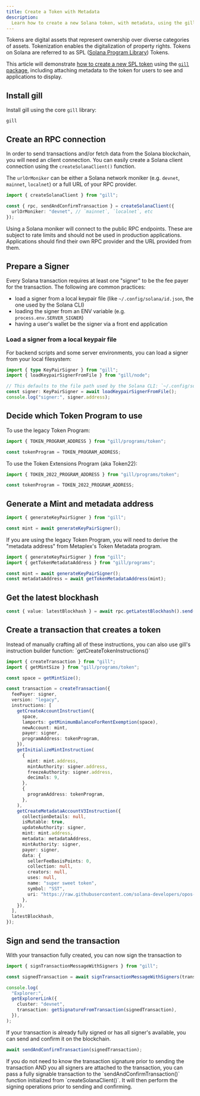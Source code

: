 ```yaml
---
title: Create a Token with Metadata
description:
  Learn how to create a new Solana token, with metadata, using the gill JavaScript library.
---
```


Tokens are digital assets that represent ownership over diverse categories of assets. Tokenization
enables the digitalization of property rights. Tokens on Solana are referred to as SPL
([Solana Program Library](https://github.com/solana-program)) Tokens.

This article will demonstrate [how to create a new SPL token](./create-token) using the
[`gill` package](https://www.npmjs.com/package/gill), including attaching metadata to the token for
users to see and applications to display.

## Install gill

Install gill using the core `gill` library:

```package-install
gill
```


<PackageBadges packageName="gill" />

## Create an RPC connection

In order to send transactions and/or fetch data from the Solana blockchain, you will need an client
connection. You can easily create a Solana client connection using the `createSolanaClient()`
function.

The `urlOrMoniker` can be either a Solana network moniker (e.g. `devnet`, `mainnet`, `localnet`) or
a full URL of your RPC provider.

```ts twoslash
import { createSolanaClient } from "gill";

const { rpc, sendAndConfirmTransaction } = createSolanaClient({
  urlOrMoniker: "devnet", // `mainnet`, `localnet`, etc
});
```

<Callout title="Public RPC endpoints are subject to rate limits">
  Using a Solana moniker will connect to the public RPC endpoints. These are subject to rate limits
  and should not be used in production applications. Applications should find their own RPC provider
  and the URL provided from them.
</Callout>

## Prepare a Signer

Every Solana transaction requires at least one "signer" to be the fee payer for the transaction. The
following are common practices:

- load a signer from a local keypair file (like `~/.config/solana/id.json`, the one used by the
  Solana CLI)
- loading the signer from an ENV variable (e.g. `process.env.SERVER_SIGNER`)
- having a user's wallet be the signer via a front end application

### Load a signer from a local keypair file

For backend scripts and some server environments, you can load a signer from your local filesystem:

```ts twoslash
import { type KeyPairSigner } from "gill";
import { loadKeypairSignerFromFile } from "gill/node";

// This defaults to the file path used by the Solana CLI: `~/.config/solana/id.json`
const signer: KeyPairSigner = await loadKeypairSignerFromFile();
console.log("signer:", signer.address);
```

## Decide which Token Program to use

To use the legacy Token Program:

```ts twoslash
import { TOKEN_PROGRAM_ADDRESS } from "gill/programs/token";

const tokenProgram = TOKEN_PROGRAM_ADDRESS;
```

To use the Token Extensions Program (aka Token22):

```ts twoslash
import { TOKEN_2022_PROGRAM_ADDRESS } from "gill/programs/token";

const tokenProgram = TOKEN_2022_PROGRAM_ADDRESS;
```

## Generate a Mint and metadata address

```ts twoslash
import { generateKeyPairSigner } from "gill";

const mint = await generateKeyPairSigner();
```

If you are using the legacy Token Program, you will need to derive the "metadata address" from
Metaplex's Token Metadata program.

```ts twoslash
import { generateKeyPairSigner } from "gill";
import { getTokenMetadataAddress } from "gill/programs";

const mint = await generateKeyPairSigner();
const metadataAddress = await getTokenMetadataAddress(mint);
```

## Get the latest blockhash

```ts
const { value: latestBlockhash } = await rpc.getLatestBlockhash().send();
```

## Create a transaction that creates a token

<Callout>
  Instead of manually crafting all of these instructions, you can also use gill's instruction
  builder function: `getCreateTokenInstructions()`
</Callout>

```ts
import { createTransaction } from "gill";
import { getMintSize } from "gill/programs/token";

const space = getMintSize();

const transaction = createTransaction({
  feePayer: signer,
  version: "legacy",
  instructions: [
    getCreateAccountInstruction({
      space,
      lamports: getMinimumBalanceForRentExemption(space),
      newAccount: mint,
      payer: signer,
      programAddress: tokenProgram,
    }),
    getInitializeMintInstruction(
      {
        mint: mint.address,
        mintAuthority: signer.address,
        freezeAuthority: signer.address,
        decimals: 9,
      },
      {
        programAddress: tokenProgram,
      },
    ),
    getCreateMetadataAccountV3Instruction({
      collectionDetails: null,
      isMutable: true,
      updateAuthority: signer,
      mint: mint.address,
      metadata: metadataAddress,
      mintAuthority: signer,
      payer: signer,
      data: {
        sellerFeeBasisPoints: 0,
        collection: null,
        creators: null,
        uses: null,
        name: "super sweet token",
        symbol: "SST",
        uri: "https://raw.githubusercontent.com/solana-developers/opos-asset/main/assets/Climate/metadata.json",
      },
    }),
  ],
  latestBlockhash,
});
```

## Sign and send the transaction

With your transaction fully created, you can now sign the transaction to

```ts
import { signTransactionMessageWithSigners } from "gill";

const signedTransaction = await signTransactionMessageWithSigners(transaction);

console.log(
  "Explorer:",
  getExplorerLink({
    cluster: "devnet",
    transaction: getSignatureFromTransaction(signedTransaction),
  }),
);
```

If your transaction is already fully signed or has all signer's available, you can send and confirm
it on the blockchain.

```ts
await sendAndConfirmTransaction(signedTransaction);
```

<Callout title="Pro Tip">
  If you do not need to know the transaction signature prior to sending the transaction AND you all
  signers are attached to the transaction, you can pass a fully signable transaction to the
  `sendAndConfirmTransaction()` function initialized from `createSolanaClient()`. It will then
  perform the signing operations prior to sending and confirming.
</Callout>
